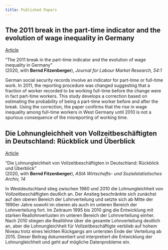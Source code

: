 ---
title: Published Papers
---

## The 2011 break in the part-time indicator and the evolution of wage inequality in Germany



<a href="https://labourmarketresearch.springeropen.com/articles/10.1186/s12651-019-0265-0" target="_blank"> Article</a> 

“The 2011 break in the part-time indicator and the evolution of wage inequality in Germany” <br> (2020, with __Bernd Fitzenberger__), _Journal for Labour Market Research, 54:1_ 

German social security records involve an indicator for part-time or full-time work. In 2011, the reporting procedure was changed suggesting that a fraction of worker recorded to be working full-time before the change were in fact part-time workers. This study develops a correction based on estimating the probability of being a part-time worker before and after the break. Using the correction, the paper confirms that the rise in wage inequality among full-time workers in West Germany until 2010 is not a spurious consequence of the misreporting of working time.

## Die Lohnungleichheit von Vollzeitbeschäftigten in Deutschland: Rückblick und Überblick



<a href="https://link.springer.com/article/10.1007/s11943-020-00273-w" target="_blank"> Article</a> 

“Die Lohnungleichheit von Vollzeitbeschäftigten in Deutschland: Rückblick und Überblick” <br> (2020, with __Bernd Fitzenberger__), _AStA Wirtschafts- und Sozialstatistisches Archiv, 14_ 

In Westdeutschland stieg zwischen 1980 und 2010 die Lohnungleichheit von Vollzeitbeschäftigten deutlich an. Der Anstieg beschränkte sich zunächst auf den oberen Bereich der Lohnverteilung und setzte sich ab Mitte der 1990er Jahre sowohl im oberen als auch im unteren Bereich der Lohnverteilung fort. Im Zeitraum 1995 bis 2010 ging die Entwicklung mit starken Reallohnverlusten im unteren Bereich der Lohnverteilung einher. Nach 2010 stiegen die Reallöhne über die gesamte Lohnverteilung deutlich an, aber die Lohnungleichheit für Vollzeitbeschäftigte verblieb auf hohem Niveau trotz eines leichten Rückgangs am untersten Ende der Verteilung ab 2015. Dieser Beitrag dokumentiert und interpretiert die Entwicklung der Lohnungleichheit und geht auf mögliche Datenprobleme ein.
